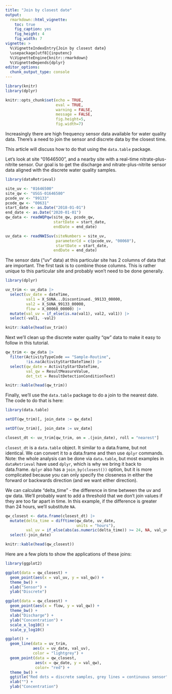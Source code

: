```yaml
---
title: "Join by closest date"
output: 
  rmarkdown::html_vignette:
    toc: true
    fig_caption: yes
    fig_height: 4
    fig_width: 7
vignette: >
  %\VignetteIndexEntry{Join by closest date}
  \usepackage[utf8]{inputenc}
  %\VignetteEngine{knitr::rmarkdown}
  %\VignetteDepends{dplyr}
editor_options: 
  chunk_output_type: console
---
```




```r
library(knitr)
library(dplyr)

knitr::opts_chunk$set(echo = TRUE, 
                      eval = TRUE,
                      warning = FALSE, 
                      message = FALSE,
                      fig.height=5,
                      fig.width=7)


```

Increasingly there are high frequency sensor data available for water quality data. There's a need to join the sensor and discrete data by the closest time. 

This article will discuss how to do that using the `data.table` package. 

Let's look at site "01646500", and a nearby site with a real-time nitrate-plus-nitrite sensor. Our goal is to get the discharge and nitrate-plus-nitrite sensor data aligned with the discrete water quality samples.

```r
library(dataRetrieval)

site_uv <- "01646500"
site_qw <- "USGS-01646580"
pcode_uv <- "99133"
pcode_qw <- "00631"
start_date <- as.Date("2018-01-01")
end_date <- as.Date("2020-01-01")
qw_data <- readWQPqw(site_qw, pcode_qw, 
                     startDate = start_date,
                     endDate = end_date)

uv_data <- readNWISuv(siteNumbers = site_uv, 
                      parameterCd = c(pcode_uv, "00060"),
                      startDate = start_date,
                     endDate = end_date)
```


The sensor data ("uv" data) at this particular site has 2 columns of data that are important. The first task is to combine those columns. This is rather unique to this particular site and probably won't need to be done generally.

```r
library(dplyr)

uv_trim <- uv_data |> 
  select(uv_date = dateTime, 
         val1 = X_SUNA...Discontinued._99133_00000,
         val2 = X_SUNA_99133_00000,
         flow = X_00060_00000) |> 
  mutate(val_uv = if_else(is.na(val1), val2, val1)) |> 
  select(-val1, -val2)

```

```r
knitr::kable(head(uv_trim))
```

Next we'll clean up the discrete water quality "qw" data to make it easy to follow in this tutorial. 

```r
qw_trim <- qw_data |> 
  filter(ActivityTypeCode == "Sample-Routine",
         !is.na(ActivityStartDateTime)) |> 
  select(qw_date = ActivityStartDateTime,
         val_qw = ResultMeasureValue,
         det_txt = ResultDetectionConditionText)
```

```r
knitr::kable(head(qw_trim))
```

Finally, we'll use the `data.table` package to do a join to the nearest date. The code to do that is here:

```r
library(data.table)

setDT(qw_trim)[, join_date := qw_date]

setDT(uv_trim)[, join_date := uv_date]

closest_dt <- uv_trim[qw_trim, on = .(join_date), roll = "nearest"]
```

`closest_dt` is a `data.table` object. It similar to a data.frame, but not identical. We can convert it to a data.frame and then use `dplyr` commands. Note: the whole analysis can be done via `data.table`, but most examples in `dataRetrieval` have used `dplyr`, which is why we bring it back to data.frame. `dplyr` also has a `join_by(closest())` option, but it is more complicated because you can only specify the closeness in either the forward or backwards direction (and we want either direction).

We can calculate "delta_time" - the difference in time between the uv and qw data. We'll probably want to add a threshold that we don't join values if they are too far apart in time. In this example, if the difference is greater than 24 hours, we'll substitute `NA`.

```r
qw_closest <- data.frame(closest_dt) |> 
  mutate(delta_time = difftime(qw_date, uv_date, 
                               units = "hours"),
         val_uv = if_else(abs(as.numeric(delta_time)) >= 24, NA, val_uv)) |> 
  select(-join_date)

```


```r
knitr::kable(head(qw_closest))
```

Here are a few plots to show the applications of these joins:

```r
library(ggplot2)

ggplot(data = qw_closest) +
  geom_point(aes(x = val_uv, y = val_qw)) +
  theme_bw() +
  xlab("Sensor") +
  ylab("Discrete")

```

```r
ggplot(data = qw_closest) +
  geom_point(aes(x = flow, y = val_qw)) +
  theme_bw() +
  xlab("Discharge") +
  ylab("Concentration") +
  scale_x_log10() +
  scale_y_log10()

```

```r
ggplot() +
  geom_line(data = uv_trim,
            aes(x = uv_date, val_uv),
            color = "lightgrey") +
  geom_point(data = qw_closest,
             aes(x = qw_date, y = val_qw),
             color= "red") +
  theme_bw() +
  ggtitle("Red dots = discrete samples, grey lines = continuous sensor") +
  xlab("") +
  ylab("Concentration")

```
